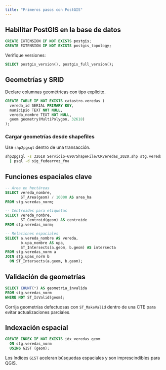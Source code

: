 ```yaml
---
title: "Primeros pasos con PostGIS"
---
```


## Habilitar PostGIS en la base de datos

```sql
CREATE EXTENSION IF NOT EXISTS postgis;
CREATE EXTENSION IF NOT EXISTS postgis_topology;
```

Verifique versiones:

```sql
SELECT postgis_version(), postgis_full_version();
```

## Geometrías y SRID

Declare columnas geométricas con tipo explícito.

```sql
CREATE TABLE IF NOT EXISTS catastro.veredas (
  vereda_id SERIAL PRIMARY KEY,
  municipio TEXT NOT NULL,
  vereda_nombre TEXT NOT NULL,
  geom geometry(MultiPolygon, 32618)
);
```

### Cargar geometrías desde shapefiles

Use `shp2pgsql` dentro de una transacción.

```bash
shp2pgsql -s 32618 Servicio-690/ShapeFile/CRVeredas_2020.shp stg.veredas_raw \
  | psql -d sig_fedearroz_fna
```

## Funciones espaciales clave

```sql
-- Área en hectáreas
SELECT vereda_nombre,
       ST_Area(geom) / 10000 AS area_ha
FROM stg.veredas_norm;
```

```sql
-- Centroides para etiquetas
SELECT vereda_nombre,
       ST_Centroid(geom) AS centroide
FROM stg.veredas_norm;
```

```sql
-- Relaciones espaciales
SELECT a.vereda_nombre AS vereda,
       b.upa_nombre AS upa,
       ST_Intersects(a.geom, b.geom) AS intersecta
FROM stg.veredas_norm a
JOIN stg.upas_norm b
  ON ST_Intersects(a.geom, b.geom);
```

## Validación de geometrías

```sql
SELECT COUNT(*) AS geometria_invalida
FROM stg.veredas_norm
WHERE NOT ST_IsValid(geom);
```

Corrija geometrías defectuosas con `ST_MakeValid` dentro de una CTE para evitar actualizaciones parciales.

## Indexación espacial

```sql
CREATE INDEX IF NOT EXISTS idx_veredas_geom
  ON stg.veredas_norm
  USING GIST (geom);
```

Los índices `GiST` aceleran búsquedas espaciales y son imprescindibles para QGIS.

